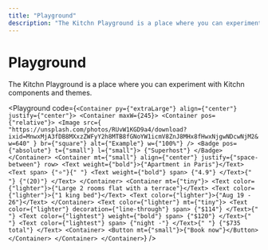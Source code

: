 ```yaml
---
title: "Playground"
description: "The Kitchn Playground is a place where you can experiment with Kitchn components and themes."
---
```



# Playground

The Kitchn Playground is a place where you can experiment with Kitchn components and themes.

<Playground
  code={`
<Container py={"extraLarge"} align={"center"} justify={"center"}>
  <Container maxW={245}>
    <Container pos={"relative"}>
      <Image
        src={
          "https://unsplash.com/photos/RUvW1KGD9a4/download?ixid=MnwxMjA3fDB8MXxzZWFyY2h8MTB8fGNoYW1icmV8ZnJ8MHx8fHwxNjgwNDcwNjM2&w=640"
        }
        br={"square"}
        alt={"Example"}
        w={"100%"}
      />
      <Badge pos={"absolute"} t={"small"} l={"small"}>
        {"Superhost"}
      </Badge>
    </Container>
    <Container mt={"small"} align={"center"} justify={"space-between"} row>
      <Text weight={"bold"}>{"Apartment in Paris"}</Text>
      <Text span>
        {"⭐"}{" "}
        <Text weight={"bold"} span>
          {"4.9"}
        </Text>{" "}
        {"(20)"}
      </Text>
    </Container>
    <Container mt={"tiny"}>
      <Text color={"lighter"}>{"Large 2 rooms flat with a terrace"}</Text>
      <Text color={"lighter"}>{"1 king bed"}</Text>
      <Text color={"lighter"}>{"Aug 19 - 26"}</Text>
    </Container>
    <Text color={"lighter"} mt={"tiny"}>
      <Text color={"lighter"} decoration={"line-through"} span>
        {"$114"}
      </Text>{" "}
      <Text color={"lightest"} weight={"bold"} span>
        {"$120"}
      </Text>{" "}
      <Text color={"lightest"} span>
        {"night ·"}
      </Text>{" "}
      {"$735 total"}
    </Text>
    <Container>
      <Button mt={"small"}>{"Book now"}</Button>
    </Container>
  </Container>
</Container>
`}
/>